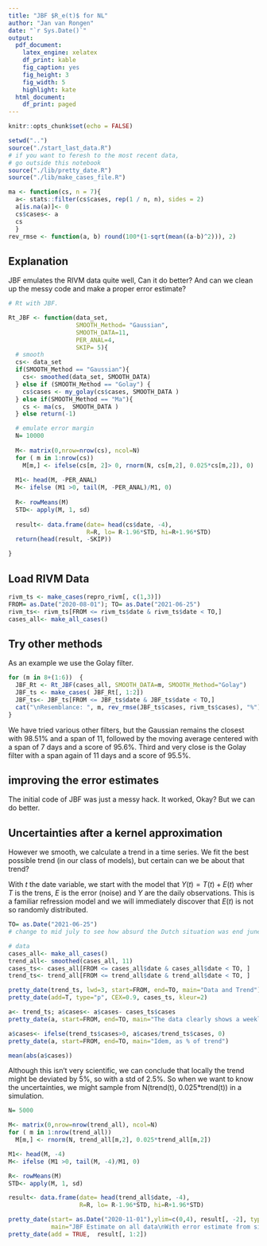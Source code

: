 ```yaml
---
title: "JBF $R_e(t)$ for NL"
author: "Jan van Rongen"
date: "`r Sys.Date()`"
output:
  pdf_document:
    latex_engine: xelatex
    df_print: kable
    fig_caption: yes
    fig_height: 3
    fig_width: 5
    highlight: kate
  html_document:
    df_print: paged
---
```

\fontsize{12}{14}
\setmainfont{DejaVu Sans}
\selectfont

```r
knitr::opts_chunk$set(echo = FALSE)

setwd("..")
source("./start_last_data.R")
# if you want to feresh to the most recent data, 
# go outside this notebook
source("./lib/pretty_date.R")
source("./lib/make_cases_file.R")

ma <- function(cs, n = 7){
  a<- stats::filter(cs$cases, rep(1 / n, n), sides = 2)
  a[is.na(a)]<- 0
  cs$cases<- a
  cs
  }
rev_rmse <- function(a, b) round(100*(1-sqrt(mean((a-b)^2))), 2)

```

## Explanation

JBF emulates the RIVM data quite well, Can it do better? And can we clean up the messy code and make a proper error estimate?

```r
# Rt with JBF.

Rt_JBF <- function(data_set, 
                   SMOOTH_Method= "Gaussian", 
                   SMOOTH_DATA=11, 
                   PER_ANAL=4, 
                   SKIP= 5){
  # smooth
  cs<- data_set
  if(SMOOTH_Method == "Gaussian"){
    cs<- smoothed(data_set, SMOOTH_DATA)
  } else if (SMOOTH_Method == "Golay") {
    cs$cases <- my_golay(cs$cases, SMOOTH_DATA )
  } else if(SMOOTH_Method == "Ma"){
    cs <- ma(cs,  SMOOTH_DATA )
  } else return(-1)

  # emulate error margin 
  N= 10000
  
  M<- matrix(0,nrow=nrow(cs), ncol=N)
  for ( m in 1:nrow(cs)) 
    M[m,] <- ifelse(cs[m, 2]> 0, rnorm(N, cs[m,2], 0.025*cs[m,2]), 0)
  
  M1<- head(M, -PER_ANAL)
  M<- ifelse (M1 >0, tail(M, -PER_ANAL)/M1, 0)
  
  R<- rowMeans(M)
  STD<- apply(M, 1, sd)
  
  result<- data.frame(date= head(cs$date, -4), 
                      R=R, lo= R-1.96*STD, hi=R+1.96*STD)
  return(head(result, -SKIP))

}
```

## Load RIVM Data

```r
rivm_ts <- make_cases(repro_rivm[, c(1,3)])
FROM= as.Date("2020-08-01"); TO= as.Date("2021-06-25")
rivm_ts<- rivm_ts[FROM <= rivm_ts$date & rivm_ts$date < TO,]
cases_all<- make_all_cases()
```


## Try other methods

As an example we use the Golay filter.

```r

for (m in 8+(1:6))  {
  JBF_Rt <- Rt_JBF(cases_all, SMOOTH_DATA=m, SMOOTH_Method="Golay")
  JBF_ts <- make_cases( JBF_Rt[, 1:2])
  JBF_ts<- JBF_ts[FROM <= JBF_ts$date & JBF_ts$date < TO,]
  cat("\nResemblance: ", m, rev_rmse(JBF_ts$cases, rivm_ts$cases), "%")
}

```

We have tried various other filters, but the Gaussian remains the closest with 98.51% and a span of 11, followed by the moving average centered with a span of 7 days and a score of 95.6%. Third and very close is the Golay filter with a span again of 11 days and a score of 95.5%. 

## improving the error estimates

The initial code of JBF was just a messy hack. It worked, Okay? But we can do better. 

## Uncertainties after a kernel approximation

However we smooth, we calculate a trend in a time series. We fit the best possible trend (in our class of models), but certain can we be about that trend? 

With $t$ the date variable, we start with the model that $Y(t)= T(t) + E(t)$ wher $T$ is the trens, $E$ is the error (noise) and $Y$ are the daily observations. This is a familiar refression model and we will immediately discover that $E(t)$ is not so randomly distributed. 

```r
TO= as.Date("2021-06-25")
# change to mid july to see how absurd the Dutch situation was end june

# data
cases_all<- make_all_cases()
trend_all<- smoothed(cases_all, 11)
cases_ts<- cases_all[FROM <= cases_all$date & cases_all$date < TO, ]
trend_ts<- trend_all[FROM <= trend_all$date & trend_all$date < TO, ]

pretty_date(trend_ts, lwd=3, start=FROM, end=TO, main="Data and Trend")
pretty_date(add=T, type="p", CEX=0.9, cases_ts, kleur=2)

a<- trend_ts; a$cases<- a$cases- cases_ts$cases
pretty_date(a, start=FROM, end=TO, main="The data clearly shows a weekly pattern of testing")

a$cases<- ifelse(trend_ts$cases>0, a$cases/trend_ts$cases, 0)
pretty_date(a, start=FROM, end=TO, main="Idem, as % of trend")

mean(abs(a$cases))
```
Although this isn't very scientific, we can conclude that locally the trend might be deviated by 5%, so with a std of 2.5%. So when we want to know the uncertainties, we might sample from N(trend(t), 0.025*trend(t)) in a simulation.

```r
N= 5000

M<- matrix(0,nrow=nrow(trend_all), ncol=N)
for ( m in 1:nrow(trend_all)) 
  M[m,] <- rnorm(N, trend_all[m,2], 0.025*trend_all[m,2])

M1<- head(M, -4)
M<- ifelse (M1 >0, tail(M, -4)/M1, 0)

R<- rowMeans(M)
STD<- apply(M, 1, sd)

result<- data.frame(date= head(trend_all$date, -4), 
                    R=R, lo= R-1.96*STD, hi=R+1.96*STD)

pretty_date(start= as.Date("2020-11-01"),ylim=c(0,4), result[, -2], type="a", 
            main="JBF Estimate on all data\nWith error estimate from simulation")
pretty_date(add = TRUE,  result[, 1:2])

```

